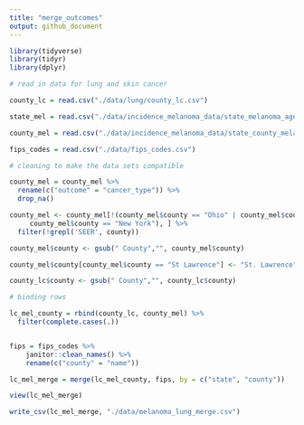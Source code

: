 ```yaml
---
title: "merge_outcomes"
output: github_document
---
```


```r

library(tidyverse)
library(tidyr)
library(dplyr)

# read in data for lung and skin cancer

county_lc = read.csv("./data/lung/county_lc.csv")

state_mel = read.csv("./data/incidence_melanoma_data/state_melanoma_age_adjusted.csv")

county_mel = read.csv("./data/incidence_melanoma_data/state_county_melanoma_incidence_2014_2018.csv")

fips_codes = read.csv("./data/fips_codes.csv")

# cleaning to make the data sets compatible

county_mel = county_mel %>%
  rename(c("outcome" = "cancer_type")) %>%
  drop_na() 

county_mel <- county_mel[!(county_mel$county == "Ohio" | county_mel$county == "Pennsylvania" | 
     county_mel$county == "New York"), ] %>%
  filter(!grepl('SEER', county))

county_mel$county <- gsub(" County","", county_mel$county)

county_mel$county[county_mel$county == "St Lawrence"] <- "St. Lawrence"

county_lc$county <- gsub(" County","", county_lc$county)

# binding rows

lc_mel_county = rbind(county_lc, county_mel) %>%
  filter(complete.cases(.)) 


fips = fips_codes %>%
    janitor::clean_names() %>%
    rename(c("county" = "name"))

lc_mel_merge = merge(lc_mel_county, fips, by = c("state", "county"))

view(lc_mel_merge)

write_csv(lc_mel_merge, "./data/melanoma_lung_merge.csv")

```





